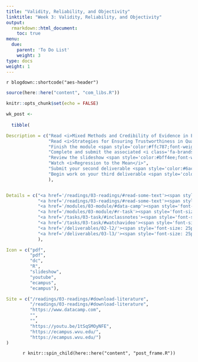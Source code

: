 ```yaml
---
title: "Validity, Reliability, and Objectivity"
linktitle: "Week 3: Validity, Reliability, and Objectivity"
output:
  rmarkdown::html_document:
    toc: true
menu:
  due:
    parent: 'To Do List'
    weight: 3
type: docs
weight: 1
---
```


`r blogdown::shortcode("aes-header")`

```r
source(here::here("content", "com_libs.R"))
```

```r
knitr::opts_chunk$set(echo = FALSE)
```

```r

wk_post <- 
  
  tibble(

Description = c("Read <i>Mixed Methods and Credibility of Evidence in Evaluation</i> in Mertens & Hesse-Biber (2013)",
                "Read <i>Strategies for Ensuring Trustworthiness in Qualitative Research Projects</i> in Shenton (2004)",
                "Finish the module <span style='color:#ffc787;font-weight:bold'><i>Intermediate Data Visualization with ggplot2</i></span>",
                "Complete and submit the associated <i class='fa-brands fa-r-project'></i> task for the module",
                "Review the slideshow <span style='color:#bff4ee;font-weight:bold'>Causality and Validity</span> after class",
                "Watch <i>Regression to the Mean</i>",
                "Submit your second deliverable <span style='color:#6acda5;font-weight:bold'>Create an Argument</span>",
                "Begin work on your third deliverable <span style='color:#6acda5;font-weight:bold'>Develop a Draft</span> after recieving feedback on the prior submission"
                ),


Details = c("<a href='/readings/03-readings/#read-some-text'><span style='font-size: 25px; color: #89cff0;'><i class='fas fa-info-circle'></i></span></a>",
            "<a href='/readings/03-readings/#read-some-text'><span style='font-size: 25px; color: #89cff0;'><i class='fas fa-info-circle'></i></span></a>",
            "<a href='/modules/03-module/#data-camp'><span style='font-size: 25px; color: #89cff0;'><i class='fas fa-info-circle'></i></span></a>",
            "<a href='/modules/03-module/#r-task'><span style='font-size: 25px; color: #89cff0;'><i class='fas fa-info-circle'></i></span></a>",
            "<a href='/tasks/03-task/#inclassnotes'><span style='font-size: 25px; color: #89cff0;'><i class='fas fa-info-circle'></i></span></a>",
            "<a href='/tasks/03-task/#watchavideo'><span style='font-size: 25px; color: #89cff0;'><i class='fas fa-info-circle'></i></span></a>",
            "<a href='/deliverables/02-l2/'><span style='font-size: 25px; color: #89cff0;'><i class='fas fa-info-circle'></i></span></a>",
            "<a href='/deliverables/03-l3/'><span style='font-size: 25px; color: #89cff0;'><i class='fas fa-info-circle'></i></span></a>"
            ),

Icon = c("pdf",
         "pdf",
         "dc",
         "R",
         "slideshow",
         "youtube",
         "ecampus",
         "ecampus"),

Site = c("/readings/03-readings/#download-literature",
         "/readings/03-readings/#download-literature",
         "https://www.datacamp.com",
         "",
         "",
         "https://youtu.be/1tSqSMOyNFE",
         "https://ecampus.wvu.edu/",
         "https://ecampus.wvu.edu/")
)
```

<center>
`r knitr::spin_child(here::here("content", "post_frame.R"))`
</center>

